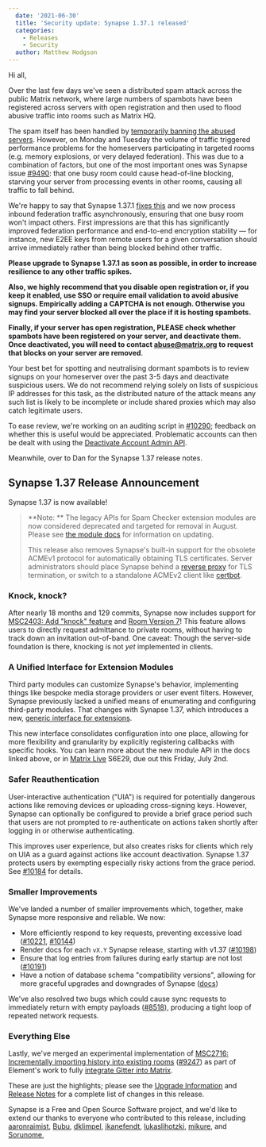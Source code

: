 ```yaml
---
  date: '2021-06-30'
  title: 'Security update: Synapse 1.37.1 released'
  categories:
    - Releases
    - Security
  author: Matthew Hodgson
---
```


Hi all,

Over the last few days we've seen a distributed spam attack across the public Matrix network, where large numbers of spambots have been registered across servers with open registration and then used to flood abusive traffic into rooms such as Matrix HQ.

The spam itself has been handled by [temporarily banning the abused servers](https://matrix.org/docs/guides/moderation#banning-servers). However, on Monday and Tuesday the volume of traffic triggered performance problems for the homeservers participating in targeted rooms (e.g. memory explosions, or very delayed federation).  This was due to a combination of factors, but one of the most important ones was Synapse issue [#9490](https://github.com/matrix-org/synapse/issues/9490): that one busy room could cause head-of-line blocking, starving your server from processing events in other rooms, causing all traffic to fall behind.

We're happy to say that Synapse 1.37.1 [fixes this](https://github.com/matrix-org/synapse/pull/10272) and we now process inbound federation traffic asynchronously, ensuring that one busy room won't impact others.  First impressions are that this has significantly improved federation performance and end-to-end encryption stability — for instance, new E2EE keys from remote users for a given conversation should arrive immediately rather than being blocked behind other traffic.

**Please upgrade to Synapse 1.37.1 as soon as possible, in order to increase resilience to any other traffic spikes.**

**Also, we highly recommend that you disable open registration or, if you keep it enabled, use SSO or require email validation to avoid abusive signups. Empirically adding a CAPTCHA is not enough. Otherwise you may find your server blocked all over the place if it is hosting spambots.**

**Finally, if your server has open registration, PLEASE check whether spambots have been registered on your server, and deactivate them.  Once deactivated, you will need to contact abuse@matrix.org to request that blocks on your server are removed**.

Your best bet for spotting and neutralising dormant spambots is to review signups on your homeserver over the past 3-5 days and deactivate suspicious users. We do not recommend relying solely on lists of suspicious IP addresses for this task, as the distributed nature of the attack means any such list is likely to be incomplete or include shared proxies which may also catch legitimate users.

To ease review, we're working on an auditing script in [#10290](https://github.com/matrix-org/synapse/pull/10290); feedback on whether this is useful would be appreciated. Problematic accounts can then be dealt with using the [Deactivate Account Admin API](https://matrix-org.github.io/synapse/v1.37/admin_api/user_admin_api.html#deactivate-account).

Meanwhile, over to Dan for the Synapse 1.37 release notes.

## Synapse 1.37 Release Announcement

Synapse 1.37 is now available!

> **Note: ** The legacy APIs for Spam Checker extension modules are now considered deprecated and targeted for removal in August. Please see [the module docs](https://matrix-org.github.io/synapse/v1.37/modules.html#porting-an-existing-module-that-uses-the-old-interface) for information on updating.
>
> This release also removes Synapse's built-in support for the obsolete ACMEv1 protocol for automatically obtaining TLS certificates. Server administrators should place Synapse behind a [reverse proxy](https://matrix-org.github.io/synapse/v1.37/reverse_proxy.html) for TLS termination, or switch to a standalone ACMEv2 client like [certbot](https://certbot.eff.org/).

### Knock, knock?

After nearly 18 months and 129 commits, Synapse now includes support for [MSC2403: Add "knock" feature](https://github.com/matrix-org/matrix-doc/pull/2403) and [Room Version 7](https://spec.matrix.org/unstable/rooms/v7/)! This feature allows users to directly request admittance to private rooms, without having to track down an invitation out-of-band. One caveat: Though the server-side foundation is there, knocking is not _yet_ implemented in clients.

### A Unified Interface for Extension Modules

Third party modules can customize Synapse's behavior, implementing things like bespoke media storage providers or user event filters. However, Synapse previously lacked a unified means of enumerating and configuring third-party modules. That changes with Synapse 1.37, which introduces a new, [generic interface for extensions](https://matrix-org.github.io/synapse/v1.37/modules.html).

This new interface consolidates configuration into one place, allowing for more flexibility and granularity by explicitly registering callbacks with specific hooks. You can learn more about the new module API in the docs linked above, or in [Matrix Live](https://www.youtube.com/playlist?list=PLl5dnxRMP1hULbP8MYk2noPKFCFyg-SHK) S6E29, due out this Friday, July 2nd.

### Safer Reauthentication

User-interactive authentication ("UIA") is required for potentially dangerous actions like removing devices or uploading cross-signing keys. However, Synapse can optionally be configured to provide a brief grace period such that users are not prompted to re-authenticate on actions taken shortly after logging in or otherwise authenticating.

This improves user experience, but also creates risks for clients which rely on UIA as a guard against actions like account deactivation. Synapse 1.37 protects users by exempting especially risky actions from the grace period. See [#10184](https://github.com/matrix-org/synapse/pull/10184) for details.

### Smaller Improvements

We've landed a number of smaller improvements which, together, make Synapse more responsive and reliable. We now:

- More efficiently respond to key requests, preventing excessive load ([#10221](https://github.com/matrix-org/synapse/pull/10221), [#10144](https://github.com/matrix-org/synapse/pull/10144))
- Render docs for each `vX.Y` Synapse release, starting with v1.37 ([#10198](https://github.com/matrix-org/synapse/pull/10198))
- Ensure that log entries from failures during early startup are not lost ([#10191](https://github.com/matrix-org/synapse/pull/10191))
- Have a notion of database schema "compatibility versions", allowing for more graceful upgrades and downgrades of Synapse ([docs](https://matrix-org.github.io/synapse/v1.37/development/database_schema.html#synapse-schema-versions))

We've also resolved two bugs which could cause sync requests to immediately return with empty payloads ([#8518](https://github.com/matrix-org/synapse/issues/8518)), producing a tight loop of repeated network requests.

### Everything Else

Lastly, we've merged an experimental implementation of [MSC2716: Incrementally importing history into existing rooms](https://github.com/matrix-org/matrix-doc/pull/2716) ([#9247](https://github.com/matrix-org/synapse/pull/9247)) as part of Element's work to fully [integrate Gitter into Matrix](https://matrix.org/blog/2020/09/30/welcoming-gitter-to-matrix).

These are just the highlights; please see the [Upgrade Information](https://github.com/matrix-org/synapse/blob/v1.37.1/UPGRADE.rst#upgrading-to-v1370) and [Release Notes](https://github.com/matrix-org/synapse/blob/v1.37.1/CHANGES.md) for a complete list of changes in this release.

Synapse is a Free and Open Source Software project, and we'd like to extend our thanks to everyone who contributed to this release, including [aaronraimist](https://github.com/aaronraimist), [Bubu](https://github.com/Bubu), [dklimpel](https://github.com/dklimpel), [jkanefendt](https://github.com/jkanefendt), [lukaslihotzki](https://github.com/lukaslihotzki), [mikure](https://github.com/mikure), and [Sorunome](https://github.com/Sorunome),
